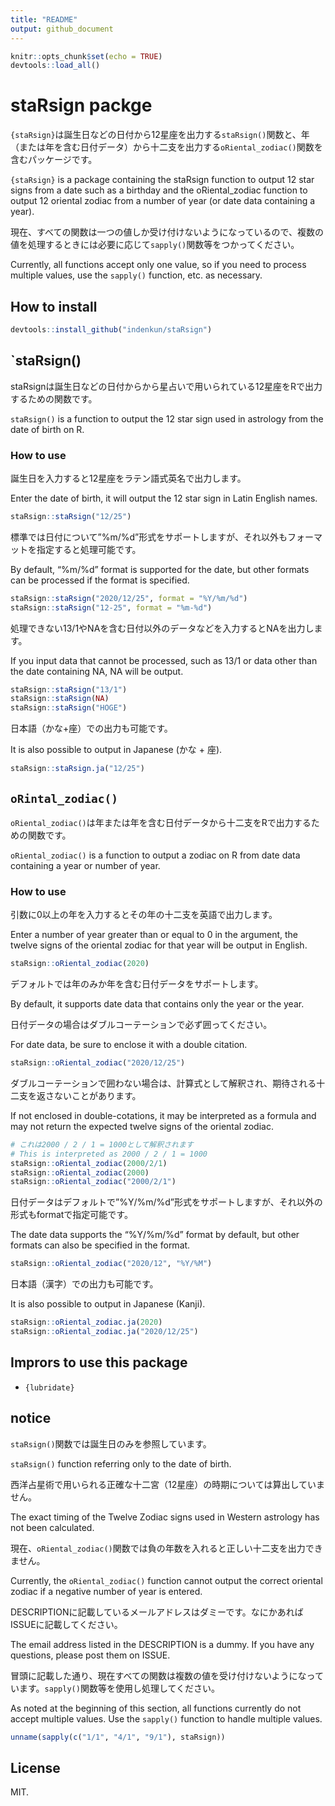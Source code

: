 ```yaml
---
title: "README"
output: github_document
---
```


```r
knitr::opts_chunk$set(echo = TRUE)
devtools::load_all()
```

# staRsign packge

`{staRsign}`は誕生日などの日付から12星座を出力する`staRsign()`関数と、年（または年を含む日付データ）から十二支を出力する`oRiental_zodiac()`関数を含むパッケージです。

`{staRsign}` is a package containing the staRsign function to output 12 star signs from a date such as a birthday and the oRiental_zodiac function to output 12 oriental zodiac from a number of year (or date data containing a year).

現在、すべての関数は一つの値しか受け付けないようになっているので、複数の値を処理するときには必要に応じて`sapply()`関数等をつかってください。

Currently, all functions accept only one value, so if you need to process multiple values, use the `sapply()` function, etc. as necessary.

## How to install

```r
devtools::install_github("indenkun/staRsign")
```
## `staRsign()

staRsignは誕生日などの日付からから星占いで用いられている12星座をRで出力するための関数です。

`staRsign()` is a function to output the 12 star sign used in astrology from the date of birth on R.

### How to use

誕生日を入力すると12星座をラテン語式英名で出力します。

Enter the date of birth, it will output the 12 star sign in Latin English names.
```r
staRsign::staRsign("12/25")
```

標準では日付について"%m/%d"形式をサポートしますが、それ以外もフォーマットを指定すると処理可能です。

By default, "%m/%d" format is supported for the date, but other formats can be processed if the format is specified.
```r
staRsign::staRsign("2020/12/25", format = "%Y/%m/%d")
staRsign::staRsign("12-25", format = "%m-%d")
```

処理できない13/1やNAを含む日付以外のデータなどを入力するとNAを出力します。

If you input data that cannot be processed, such as 13/1 or data other than the date containing NA, NA will be output.
```r
staRsign::staRsign("13/1")
staRsign::staRsign(NA)
staRsign::staRsign("HOGE")
```

日本語（かな+座）での出力も可能です。

It is also possible to output in Japanese (かな + 座).
```r
staRsign::staRsign.ja("12/25")
```

## `oRintal_zodiac()`

`oRiental_zodiac()`は年または年を含む日付データから十二支をRで出力するための関数です。

`oRiental_zodiac()` is a function to output a zodiac on R from date data containing a year or number of year.

### How to use

引数に0以上の年を入力するとその年の十二支を英語で出力します。

Enter a number of year greater than or equal to 0 in the argument, the twelve signs of the oriental zodiac for that year will be output in English.
```r
staRsign::oRiental_zodiac(2020)
```

デフォルトでは年のみか年を含む日付データをサポートします。

By default, it supports date data that contains only the year or the year.

日付データの場合はダブルコーテーションで必ず囲ってください。

For date data, be sure to enclose it with a double citation.
```r
staRsign::oRiental_zodiac("2020/12/25")
```

ダブルコーテーションで囲わない場合は、計算式として解釈され、期待される十二支を返さないことがあります。

If not enclosed in double-cotations, it may be interpreted as a formula and may not return the expected twelve signs of the oriental zodiac.
```r
# これは2000 / 2 / 1 = 1000として解釈されます 
# This is interpreted as 2000 / 2 / 1 = 1000
staRsign::oRiental_zodiac(2000/2/1)
staRsign::oRiental_zodiac(2000)
staRsign::oRiental_zodiac("2000/2/1")
```

日付データはデフォルトで"%Y/%m/%d"形式をサポートしますが、それ以外の形式もformatで指定可能です。

The date data supports the "%Y/%m/%d" format by default, but other formats can also be specified in the format.
```r
staRsign::oRiental_zodiac("2020/12", "%Y/%M")
```

日本語（漢字）での出力も可能です。

It is also possible to output in Japanese (Kanji).
```r
staRsign::oRiental_zodiac.ja(2020)
staRsign::oRiental_zodiac.ja("2020/12/25")
```


## Imprors to use this package

- `{lubridate}`

## notice

`staRsign()`関数では誕生日のみを参照しています。

`staRsign()` function referring only to the date of birth.

西洋占星術で用いられる正確な十二宮（12星座）の時期については算出していません。

The exact timing of the Twelve Zodiac signs used in Western astrology has not been calculated.

現在、`oRiental_zodiac()`関数では負の年数を入れると正しい十二支を出力できません。

Currently, the `oRiental_zodiac()` function cannot output the correct oriental zodiac if a negative number of year is entered.

DESCRIPTIONに記載しているメールアドレスはダミーです。なにかあればISSUEに記載してください。

The email address listed in the DESCRIPTION is a dummy. If you have any questions, please post them on ISSUE.

冒頭に記載した通り、現在すべての関数は複数の値を受け付けないようになっています。`sapply()`関数等を使用し処理してください。

As noted at the beginning of this section, all functions currently do not accept multiple values.  Use the `sapply()` function to handle multiple values.

```r
unname(sapply(c("1/1", "4/1", "9/1"), staRsign))
```


## License

MIT.
